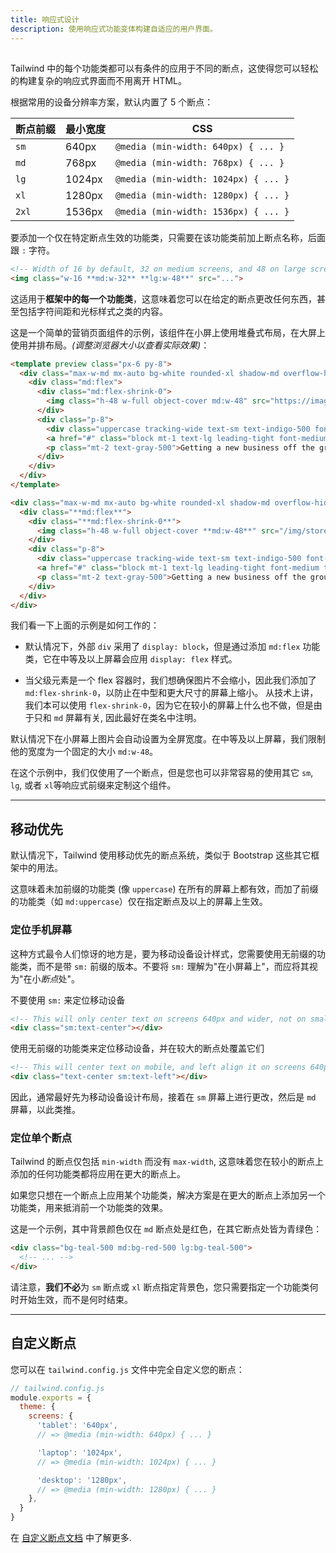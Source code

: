 ```yaml
---
title: 响应式设计
description: 使用响应式功能变体构建自适应的用户界面。
---
```



## <Heading hidden>概述</Heading>

<!-- Every utility class in Tailwind can be applied conditionally at different breakpoints, which makes it a piece of cake to build complex responsive interfaces without ever leaving your HTML. -->
Tailwind 中的每个功能类都可以有条件的应用于不同的断点，这使得您可以轻松的构建复杂的响应式界面而不用离开 HTML。

<!-- There are five breakpoints by default, inspired by common device resolutions: -->
根据常用的设备分辨率方案，默认内置了 5 个断点：

| 断点前缀 | 最小宽度 | CSS |
| --- | --- | --- |
| `sm` | 640px | `@media (min-width: 640px) { ... }` |
| `md` | 768px | `@media (min-width: 768px) { ... }` |
| `lg` | 1024px | `@media (min-width: 1024px) { ... }` |
| `xl` | 1280px | `@media (min-width: 1280px) { ... }` |
| `2xl` | 1536px | `@media (min-width: 1536px) { ... }` |

<!-- To add a utility but only have it take effect at a certain breakpoint, all you need to do is prefix the utility with the breakpoint name, followed by the `:` character: -->
要添加一个仅在特定断点生效的功能类，只需要在该功能类前加上断点名称，后面跟 `:` 字符。

```html
<!-- Width of 16 by default, 32 on medium screens, and 48 on large screens -->
<img class="w-16 **md:w-32** **lg:w-48**" src="...">
```

<!-- This works for **every utility class in the framework**, which means you can change literally anything at a given breakpoint — even things like letter spacing or cursor styles. -->
这适用于**框架中的每一个功能类**，这意味着您可以在给定的断点更改任何东西，甚至包括字符间距和光标样式之类的内容。

<!-- Here's a simple example of a marketing page component that uses a stacked layout on small screens, and a side-by-side layout on larger screens *(resize your browser to see it in action)*: -->
这是一个简单的营销页面组件的示例，该组件在小屏上使用堆叠式布局，在大屏上使用并排布局。*(调整浏览器大小以查看实际效果)*：

```html indigo
<template preview class="px-6 py-8">
  <div class="max-w-md mx-auto bg-white rounded-xl shadow-md overflow-hidden md:max-w-2xl">
    <div class="md:flex">
      <div class="md:flex-shrink-0">
        <img class="h-48 w-full object-cover md:w-48" src="https://images.unsplash.com/photo-1515711660811-48832a4c6f69?ixlib=rb-1.2.1&ixid=eyJhcHBfaWQiOjEyMDd9&auto=format&fit=crop&w=448&q=80" width="448" height="299" alt="Man looking at item at a store">
      </div>
      <div class="p-8">
        <div class="uppercase tracking-wide text-sm text-indigo-500 font-semibold">Case study</div>
        <a href="#" class="block mt-1 text-lg leading-tight font-medium text-black hover:underline">Finding customers for your new business</a>
        <p class="mt-2 text-gray-500">Getting a new business off the ground is a lot of hard work. Here are five ideas you can use to find your first customers.</p>
      </div>
    </div>
  </div>
</template>

<div class="max-w-md mx-auto bg-white rounded-xl shadow-md overflow-hidden **md:max-w-2xl**">
  <div class="**md:flex**">
    <div class="**md:flex-shrink-0**">
      <img class="h-48 w-full object-cover **md:w-48**" src="/img/store.jpg" alt="Man looking at item at a store">
    </div>
    <div class="p-8">
      <div class="uppercase tracking-wide text-sm text-indigo-500 font-semibold">Case study</div>
      <a href="#" class="block mt-1 text-lg leading-tight font-medium text-black hover:underline">Finding customers for your new business</a>
      <p class="mt-2 text-gray-500">Getting a new business off the ground is a lot of hard work. Here are five ideas you can use to find your first customers.</p>
    </div>
  </div>
</div>
```

<!-- Here's how the example above works: -->
我们看一下上面的示例是如何工作的：

<!-- - By default, the outer `div` is `display: block`, but by adding the `md:flex` utility, it becomes `display: flex` on medium screens and larger. -->
- 默认情况下，外部 `div` 采用了 `display: block`，但是通过添加 `md:flex` 功能类，它在中等及以上屏幕会应用 `display: flex` 样式。
<!-- - When the parent is a flex container, we want to make sure the image never shrinks, so we've added `md:flex-shrink-0` to prevent shrinking on medium screens and larger. Technically we could have just used `flex-shrink-0` since it would do nothing on smaller screens, but since it only matters on `md` screens, it's a good idea to make that clear in the class name. -->
- 当父级元素是一个 flex 容器时，我们想确保图片不会缩小，因此我们添加了 `md:flex-shrink-0`，以防止在中型和更大尺寸的屏幕上缩小。 从技术上讲，我们本可以使用 `flex-shrink-0`，因为它在较小的屏幕上什么也不做，但是由于只和 `md` 屏幕有关, 因此最好在类名中注明。
<!-- - On small screens the image is automatically full width by default. On medium screens and up, we've constrained that width to a fixed size using `md:w-48`. -->
默认情况下在小屏幕上图片会自动设置为全屏宽度。在中等及以上屏幕，我们限制他的宽度为一个固定的大小 `md:w-48`。

<!-- We've only used one breakpoint in this example, but you could easily customize this component at other sizes using the `sm`, `lg`, or `xl` responsive prefixes as well. -->
在这个示例中，我们仅使用了一个断点，但是您也可以非常容易的使用其它 `sm`, `lg`, 或者 `xl`等响应式前缀来定制这个组件。

---

## 移动优先

<!-- By default, Tailwind uses a mobile first breakpoint system, similar to what you might be used to in other frameworks like Bootstrap. -->
默认情况下，Tailwind 使用移动优先的断点系统，类似于 Bootstrap 这些其它框架中的用法。

<!-- What this means is that unprefixed utilities (like `uppercase`) take effect on all screen sizes, while prefixed utilities (like `md:uppercase`) only take effect at the specified breakpoint *and above*. -->
这意味着未加前缀的功能类 (像 `uppercase`) 在所有的屏幕上都有效，而加了前缀的功能类（如 `md:uppercase`）仅在指定断点及以上的屏幕上生效。

### 定位手机屏幕

<!-- Where this approach surprises people most often is that to style something for mobile, you need to use the unprefixed version of a utility, not the `sm:` prefixed version. Don't think of `sm:` as meaning "on small screens", think of it as "at the small *breakpoint*". -->
这种方式最令人们惊讶的地方是，要为移动设备设计样式，您需要使用无前缀的功能类，而不是带 `sm:` 前缀的版本。不要将 `sm:` 理解为"在小屏幕上"，而应将其视为"在小*断点*处"。

<!-- <TipBad>Don't use <code className="text-sm font-bold text-gray-800">sm:</code> to target mobile devices</TipBad> -->
<TipBad>不要使用 <code className="text-sm font-bold text-gray-800">sm:</code> 来定位移动设备</TipBad>

```html
<!-- This will only center text on screens 640px and wider, not on small screens -->
<div class="sm:text-center"></div>
```

<!-- <TipGood>Use unprefixed utilities to target mobile, and override them at larger breakpoints</TipGood> -->
<TipGood>使用无前缀的功能类来定位移动设备，并在较大的断点处覆盖它们</TipGood>

```html
<!-- This will center text on mobile, and left align it on screens 640px and wider -->
<div class="text-center sm:text-left"></div>
```

<!-- For this reason, it's often a good idea to implement the mobile layout for a design first, then layer on any changes that make sense for `sm` screens, followed by `md` screens, etc. -->
因此，通常最好先为移动设备设计布局，接着在 `sm` 屏幕上进行更改，然后是 `md` 屏幕，以此类推。

### 定位单个断点

<!-- Tailwind's breakpoints only include a `min-width` and don't include a `max-width`, which means any utilities you add at a smaller breakpoint will also be applied at larger breakpoints. -->
Tailwind 的断点仅包括 `min-width` 而没有 `max-width`, 这意味着您在较小的断点上添加的任何功能类都将应用在更大的断点上。

<!-- If you'd like to apply a utility at one breakpoint only, the solution is to *undo* that utility at larger sizes by adding another utility that counteracts it. -->
如果您只想在一个断点上应用某个功能类，解决方案是在更大的断点上添加另一个功能类，用来抵消前一个功能类的效果。

<!-- Here is an example where the background color is red at the `md` breakpoint, but teal at every other breakpoint: -->
这是一个示例，其中背景颜色仅在 `md` 断点处是红色，在其它断点处皆为青绿色：

```html
<div class="bg-teal-500 md:bg-red-500 lg:bg-teal-500">
  <!-- ... -->
</div>
```

<!-- Notice that **we did not** have to specify a background color for the `sm` breakpoint or the `xl` breakpoint — you only need to specify when a utility should *start* taking effect, not when it should stop. -->
请注意，**我们不必**为 `sm` 断点或 `xl` 断点指定背景色，您只需要指定一个功能类何时开始生效，而不是何时结束。

---

## 自定义断点

<!-- You can completely customize your breakpoints in your `tailwind.config.js` file: -->
您可以在 `tailwind.config.js` 文件中完全自定义您的断点：

```js
// tailwind.config.js
module.exports = {
  theme: {
    screens: {
      'tablet': '640px',
      // => @media (min-width: 640px) { ... }

      'laptop': '1024px',
      // => @media (min-width: 1024px) { ... }

      'desktop': '1280px',
      // => @media (min-width: 1280px) { ... }
    },
  }
}
```

在 [自定义断点文档](/docs/breakpoints) 中了解更多.
